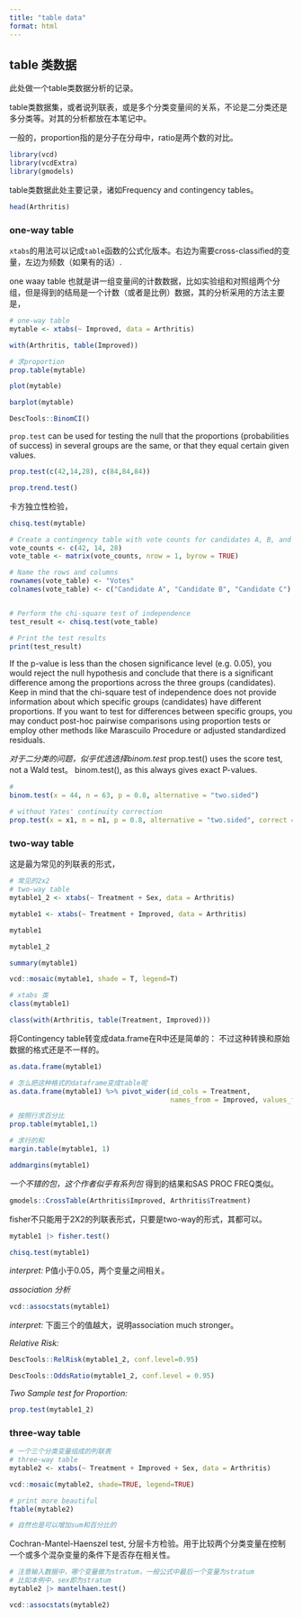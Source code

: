 ```yaml
---
title: "table data"
format: html
---
```


## table 类数据

此处做一个table类数据分析的记录。

table类数据集，或者说列联表，或是多个分类变量间的关系，不论是二分类还是多分类等。对其的分析都放在本笔记中。

一般的，proportion指的是分子在分母中，ratio是两个数的对比。


```r
library(vcd)
library(vcdExtra)
library(gmodels)
```

table类数据此处主要记录，诸如Frequency and contingency tables。

```r
head(Arthritis)
```

### one-way table 

`xtabs`的用法可以记成`table`函数的公式化版本。右边为需要cross-classified的变量，左边为频数（如果有的话）.

one waay table 也就是讲一组变量间的计数数据，比如实验组和对照组两个分组，但是得到的结局是一个计数（或者是比例）数据，其的分析采用的方法主要是，

```r
# one-way table
mytable <- xtabs(~ Improved, data = Arthritis)

with(Arthritis, table(Improved))

# 求proportion
prop.table(mytable)
```

```r
plot(mytable)
```

```r
barplot(mytable)
```

```r
DescTools::BinomCI()
```

`prop.test` can be used for testing the null that the proportions (probabilities of success) in several groups are the same, or that they equal certain given values.
```r
prop.test(c(42,14,28), c(84,84,84))
```


```r
prop.trend.test()
```


卡方独立性检验，
```r
chisq.test(mytable)
```


```r
# Create a contingency table with vote counts for candidates A, B, and C
vote_counts <- c(42, 14, 28)
vote_table <- matrix(vote_counts, nrow = 1, byrow = TRUE)

# Name the rows and columns
rownames(vote_table) <- "Votes"
colnames(vote_table) <- c("Candidate A", "Candidate B", "Candidate C")


# Perform the chi-square test of independence
test_result <- chisq.test(vote_table)

# Print the test results
print(test_result)

```
If the p-value is less than the chosen significance level (e.g. 0.05), you would reject the null hypothesis and conclude that there is a significant difference among the proportions across the three groups (candidates).
Keep in mind that the chi-square test of independence does not provide information about which specific groups (candidates) have different proportions. If you want to test for differences between specific groups, you may conduct post-hoc pairwise comparisons using proportion tests or employ other methods like Marascuilo Procedure or adjusted standardized residuals.


*对于二分类的问题，似乎优选选择binom.test*
prop.test() uses the score test, not a Wald test。
binom.test(), as this always gives exact P-values.
```r
# 
binom.test(x = 44, n = 63, p = 0.8, alternative = "two.sided")

# without Yates' continuity correction
prop.test(x = x1, n = n1, p = 0.8, alternative = "two.sided", correct = FALSE)
```


### two-way table

这是最为常见的列联表的形式，

```r
# 常见的2x2
# two-way table
mytable1_2 <- xtabs(~ Treatment + Sex, data = Arthritis)

mytable1 <- xtabs(~ Treatment + Improved, data = Arthritis)

mytable1

mytable1_2
```

```r
summary(mytable1)

```

```r
vcd::mosaic(mytable1, shade = T, legend=T)
```


```r
# xtabs 类
class(mytable1)

class(with(Arthritis, table(Treatment, Improved)))
```

将Contingency table转变成data.frame在R中还是简单的：
不过这种转换和原始数据的格式还是不一样的。
```r
as.data.frame(mytable1)

# 怎么把这种格式的dataframe变成table呢
as.data.frame(mytable1) %>% pivot_wider(id_cols = Treatment, 
                                        names_from = Improved, values_from = Freq)
```


```r
# 按照行求百分比
prop.table(mytable1,1)

# 求行的和
margin.table(mytable1, 1)
```
```r
addmargins(mytable1)
```

*一个不错的包，这个作者似乎有系列包*
得到的结果和SAS PROC FREQ类似。
```r
gmodels::CrossTable(Arthritis$Improved, Arthritis$Treatment)
```


fisher不只能用于2X2的列联表形式，只要是two-way的形式，其都可以。
```r
mytable1 |> fisher.test()
```

```r
chisq.test(mytable1)
```
*interpret: *P值小于0.05，两个变量之间相关。


*association 分析*
```r
vcd::assocstats(mytable1)
```
*interpret: *下面三个的值越大，说明association much stronger。


*Relative Risk:*
```r
DescTools::RelRisk(mytable1_2, conf.level=0.95)
```

```r
DescTools::OddsRatio(mytable1_2, conf.level = 0.95)
```

*Two Sample test for Proportion: *
```r
prop.test(mytable1_2)
```



### three-way table 

```r
# 一个三个分类变量组成的列联表
# three-way table
mytable2 <- xtabs(~ Treatment + Improved + Sex, data = Arthritis)
```


```r
vcd::mosaic(mytable2, shade=TRUE, legend=TRUE)
```

```r
# print more beautiful
ftable(mytable2)

# 自然也是可以增加sum和百分比的
```


Cochran-Mantel-Haenszel test, 分层卡方检验。用于比较两个分类变量在控制一个或多个混杂变量的条件下是否存在相关性。
```r
# 注意输入数据中，哪个变量做为stratum，一般公式中最后一个变量为stratum
# 比如本例中，sex即为stratum
mytable2 |> mantelhaen.test()
```


```r
vcd::assocstats(mytable2)
```






